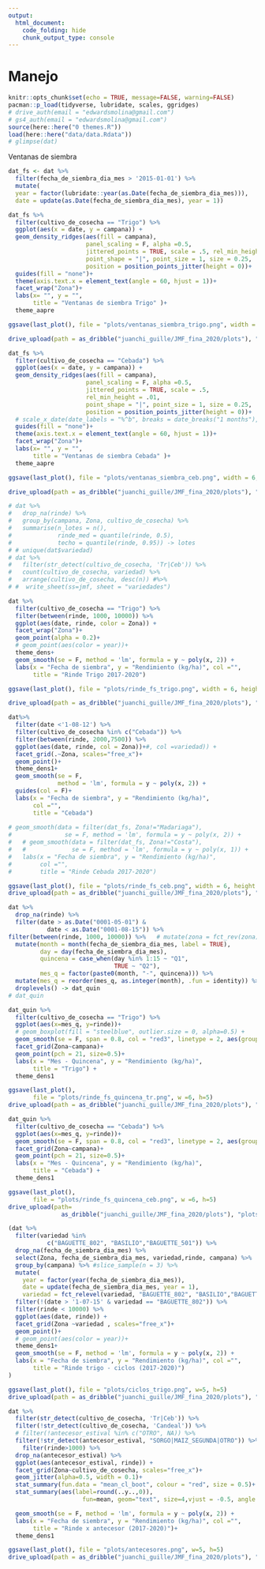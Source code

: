 ```yaml
---
output:
  html_document:
    code_folding: hide
    chunk_output_type: console
---
```


# Manejo 

```r
knitr::opts_chunk$set(echo = TRUE, message=FALSE, warning=FALSE)
pacman::p_load(tidyverse, lubridate, scales, ggridges)
# drive_auth(email = "edwardsmolina@gmail.com")
# gs4_auth(email = "edwardsmolina@gmail.com")
source(here::here("0 themes.R"))
load(here::here("data/data.Rdata"))
# glimpse(dat)
```

Ventanas de siembra

```r
dat_fs <- dat %>% 
  filter(fecha_de_siembra_dia_mes > '2015-01-01') %>%  
  mutate(
  year = factor(lubridate::year(as.Date(fecha_de_siembra_dia_mes))),     
  date = update(as.Date(fecha_de_siembra_dia_mes), year = 1))
```

```r
dat_fs %>%   
  filter(cultivo_de_cosecha == "Trigo") %>% 
  ggplot(aes(x = date, y = campana)) +
  geom_density_ridges(aes(fill = campana), 
                      panel_scaling = F, alpha =0.5,
                      jittered_points = TRUE, scale = .5, rel_min_height = .01,
                      point_shape = "|", point_size = 1, size = 0.25,
                      position = position_points_jitter(height = 0))+
  guides(fill = "none")+
  theme(axis.text.x = element_text(angle = 60, hjust = 1))+ 
  facet_wrap("Zona")+
  labs(x= "", y = "",  
       title = "Ventanas de siembra Trigo" )+  
  theme_aapre
```

```r
ggsave(last_plot(), file = "plots/ventanas_siembra_trigo.png", width = 6, height = 5)

drive_upload(path = as_dribble("juanchi_guille/JMF_fina_2020/plots"), "plots/ventanas_siembra_trigo.png", overwrite = TRUE)
```

```r
dat_fs %>%   
  filter(cultivo_de_cosecha == "Cebada") %>% 
  ggplot(aes(x = date, y = campana)) +
  geom_density_ridges(aes(fill = campana), 
                      panel_scaling = F, alpha =0.5,
                      jittered_points = TRUE, scale = .5, 
                      rel_min_height = .01,
                      point_shape = "|", point_size = 1, size = 0.25,
                      position = position_points_jitter(height = 0))+
  # scale_x_date(date_labels = "%^b", breaks = date_breaks("1 months"), expand = c(0,0))+
  guides(fill = "none")+
  theme(axis.text.x = element_text(angle = 60, hjust = 1))+ 
  facet_wrap("Zona")+
  labs(x= "", y = "",  
       title = "Ventanas de siembra Cebada" )+  
  theme_aapre
```

```r
ggsave(last_plot(), file = "plots/ventanas_siembra_ceb.png", width = 6, height = 5)

drive_upload(path = as_dribble("juanchi_guille/JMF_fina_2020/plots"), "plots/ventanas_siembra_ceb.png", overwrite = TRUE)

```

```r
# dat %>% 
#   drop_na(rinde) %>% 
#   group_by(campana, Zona, cultivo_de_cosecha) %>% 
#   summarise(n_lotes = n(), 
#             rinde_med = quantile(rinde, 0.5), 
#             techo = quantile(rinde, 0.95)) -> lotes
# # unique(dat$variedad)
# dat %>%
#   filter(str_detect(cultivo_de_cosecha, 'Tr|Ceb')) %>%
#   count(cultivo_de_cosecha, variedad) %>%
#   arrange(cultivo_de_cosecha, desc(n)) #%>% 
# #  write_sheet(ss=jmf, sheet = "variedades")
```

```r
dat %>%
  filter(cultivo_de_cosecha == "Trigo") %>% 
  filter(between(rinde, 1000, 10000)) %>% 
  ggplot(aes(date, rinde, color = Zona)) +
  facet_wrap("Zona")+
  geom_point(alpha = 0.2)+
  # geom_point(aes(color = year))+
  theme_dens+
  geom_smooth(se = F, method = 'lm', formula = y ~ poly(x, 2)) +
  labs(x = "Fecha de siembra", y = "Rendimiento (kg/ha)", col ="", 
       title = "Rinde Trigo 2017-2020")
```

```r
ggsave(last_plot(), file = "plots/rinde_fs_trigo.png", width = 6, height = 5)

drive_upload(path = as_dribble("juanchi_guille/JMF_fina_2020/plots"), "plots/rinde_fs_trigo.png", overwrite = TRUE)
```

```r
dat%>% 
  filter(date <'1-08-12') %>%
  filter(cultivo_de_cosecha %in% c("Cebada")) %>% 
  filter(between(rinde, 2000,7500)) %>%
  ggplot(aes(date, rinde, col = Zona))+#, col =variedad)) +
  facet_grid(.~Zona, scales="free_x")+
  geom_point()+
  theme_dens1+
  geom_smooth(se = F, 
              method = 'lm', formula = y ~ poly(x, 2)) +
  guides(col = F)+
  labs(x = "Fecha de siembra", y = "Rendimiento (kg/ha)", 
       col ="", 
       title = "Cebada")
  
# geom_smooth(data = filter(dat_fs, Zona!="Madariaga"),
#               se = F, method = 'lm', formula = y ~ poly(x, 2)) +
#   # geom_smooth(data = filter(dat_fs, Zona!="Costa"),
#   #             se = F, method = 'lm', formula = y ~ poly(x, 1)) +
#   labs(x = "Fecha de siembra", y = "Rendimiento (kg/ha)", 
#        col ="", 
#        title = "Rinde Cebada 2017-2020")
```

```r
ggsave(last_plot(), file = "plots/rinde_fs_ceb.png", width = 6, height = 5)
drive_upload(path = as_dribble("juanchi_guille/JMF_fina_2020/plots"), "plots/rinde_fs_ceb.png", overwrite = TRUE)
```

```r
dat %>%  
  drop_na(rinde) %>% 
  filter(date > as.Date("0001-05-01") & 
           date < as.Date("0001-08-15")) %>% 
filter(between(rinde, 1000, 10000)) %>%   # mutate(zona = fct_rev(zona)) %>% 
  mutate(month = month(fecha_de_siembra_dia_mes, label = TRUE),
         day = day(fecha_de_siembra_dia_mes), 
         quincena = case_when(day %in% 1:15 ~ "Q1",
                              TRUE ~ "Q2"), 
         mes_q = factor(paste0(month, "-", quincena))) %>% 
  mutate(mes_q = reorder(mes_q, as.integer(month), .fun = identity)) %>% 
  droplevels() -> dat_quin
# dat_quin
```

```r
dat_quin %>% 
  filter(cultivo_de_cosecha == "Trigo") %>%
  ggplot(aes(x=mes_q, y=rinde))+
  # geom_boxplot(fill = "steelblue", outlier.size = 0, alpha=0.5) +
  geom_smooth(se = F, span = 0.8, col = "red3", linetype = 2, aes(group=1))+  
  facet_grid(Zona~campana)+
  geom_point(pch = 21, size=0.5)+
  labs(x = "Mes - Quincena", y = "Rendimiento (kg/ha)", 
       title = "Trigo") + 
  theme_dens1
```

```r
ggsave(last_plot(),
       file = "plots/rinde_fs_quincena_tr.png", w =6, h=5)
drive_upload(path = as_dribble("juanchi_guille/JMF_fina_2020/plots"), "plots/rinde_fs_quincena_tr.png", overwrite = TRUE)
```

```r
dat_quin %>% 
  filter(cultivo_de_cosecha == "Cebada") %>%
  ggplot(aes(x=mes_q, y=rinde))+
  geom_smooth(se = F, span = 0.8, col = "red3", linetype = 2, aes(group=1))+  
  facet_grid(Zona~campana)+
  geom_point(pch = 21, size=0.5)+
  labs(x = "Mes - Quincena", y = "Rendimiento (kg/ha)", 
       title = "Cebada") + 
  theme_dens1
```

```r
ggsave(last_plot(), 
       file = "plots/rinde_fs_quincena_ceb.png", w =6, h=5)
drive_upload(path=
               as_dribble("juanchi_guille/JMF_fina_2020/plots"), "plots/rinde_fs_quincena_ceb.png", overwrite = TRUE)
```

```r
(dat %>% 
  filter(variedad %in% 
           c("BAGUETTE_802", "BASILIO","BAGUETTE_501")) %>% 
  drop_na(fecha_de_siembra_dia_mes) %>%
  select(Zona, fecha_de_siembra_dia_mes, variedad,rinde, campana) %>% 
  group_by(campana) %>% #slice_sample(n = 3) %>%  
  mutate(
    year = factor(year(fecha_de_siembra_dia_mes)),     
    date = update(fecha_de_siembra_dia_mes, year = 1), 
    variedad = fct_relevel(variedad, "BAGUETTE_802", "BASILIO","BAGUETTE_501")) %>% 
  filter(!(date > '1-07-15' & variedad == "BAGUETTE_802")) %>% 
  filter(rinde < 10000) %>% 
  ggplot(aes(date, rinde)) +
  facet_grid(Zona ~variedad , scales="free_x")+
  geom_point()+
  # geom_point(aes(color = year))+
  theme_dens1+
  geom_smooth(se = F, method = 'lm', formula = y ~ poly(x, 2)) +
  labs(x = "Fecha de siembra", y = "Rendimiento (kg/ha)", col ="", 
       title = "Rinde trigo - ciclos (2017-2020)")
)

```

```r
ggsave(last_plot(), file = "plots/ciclos_trigo.png", w=5, h=5)
drive_upload(path = as_dribble("juanchi_guille/JMF_fina_2020/plots"), "plots/ciclos_trigo.png", overwrite = TRUE)
```

```r
dat %>% 
  filter(str_detect(cultivo_de_cosecha, 'Tr|Ceb')) %>%
  filter(!str_detect(cultivo_de_cosecha, 'Candeal')) %>%
  # filter(!antecesor_estival %in% c("OTRO", NA)) %>%
  filter(!str_detect(antecesor_estival, "SORGO|MAIZ_SEGUNDA|OTRO")) %>%
    filter(rinde>1000) %>%
  drop_na(antecesor_estival) %>% 
  ggplot(aes(antecesor_estival, rinde)) +
  facet_grid(Zona~cultivo_de_cosecha, scales="free_x")+
  geom_jitter(alpha=0.5, width = 0.1)+
  stat_summary(fun.data = "mean_cl_boot", colour = "red", size = 0.5)+  
  stat_summary(aes(label=round(..y..,0)), 
                     fun=mean, geom="text", size=4,vjust = -0.5, angle = 90)+

  geom_smooth(se = F, method = 'lm', formula = y ~ poly(x, 2)) +
  labs(x = "Fecha de siembra", y = "Rendimiento (kg/ha)", col ="", 
       title = "Rinde x antecesor (2017-2020)")+
  theme_dens1
```

```r
ggsave(last_plot(), file = "plots/antecesores.png", w=5, h=5)
drive_upload(path = as_dribble("juanchi_guille/JMF_fina_2020/plots"), "plots/antecesores.png", overwrite = TRUE)
```
